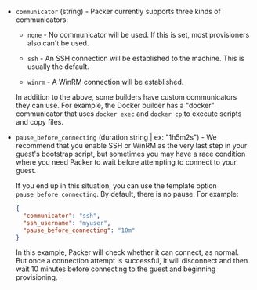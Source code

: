 <!-- Code generated from the comments of the Config struct in helper/communicator/config.go; DO NOT EDIT MANUALLY -->

-   `communicator` (string) - Packer currently supports three kinds of communicators:
    
    -   `none` - No communicator will be used. If this is set, most
        provisioners also can't be used.
    
    -   `ssh` - An SSH connection will be established to the machine. This
        is usually the default.
    
    -   `winrm` - A WinRM connection will be established.
    
    In addition to the above, some builders have custom communicators they
    can use. For example, the Docker builder has a "docker" communicator
    that uses `docker exec` and `docker cp` to execute scripts and copy
    files.
    
-   `pause_before_connecting` (duration string | ex: "1h5m2s") - We recommend that you enable SSH or WinRM as the very last step in your
    guest's bootstrap script, but sometimes you may have a race condition where
    you need Packer to wait before attempting to connect to your guest.
    
    If you end up in this situation, you can use the template option
    `pause_before_connecting`. By default, there is no pause. For example:
    
    ```json
    {
      "communicator": "ssh",
      "ssh_username": "myuser",
      "pause_before_connecting": "10m"
    }
    ```
    
    In this example, Packer will check whether it can connect, as normal. But once
    a connection attempt is successful, it will disconnect and then wait 10 minutes
    before connecting to the guest and beginning provisioning.
    
